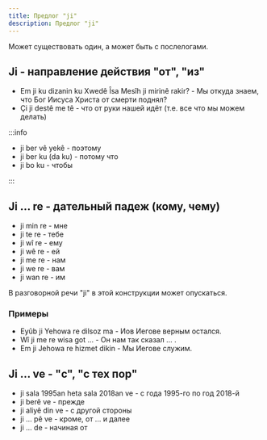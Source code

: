 ```yaml
---
title: Предлог "ji"
description: Предлог "ji"
---
```


Может существовать один, а может быть с послелогами.

## Ji - направление действия "от", "из"

- Em ji ku dizanin ku Xwedê Îsa Mesîh ji mirinê rakir? - Мы откуда знаем, что Бог Иисуса Христа от смерти поднял?
- Çi ji destê me tê - что от руки нашей идёт (т.е. все что мы можем делать)

:::info

- ji ber vê yekê - поэтому
- ji ber ku (da ku) - потому что
- ji bo ku - чтобы

:::

## Ji ... re - дательный падеж (кому, чему)

- ji min re - мне
- ji te re - тебе
- ji wî re - ему
- ji wê re - ей
- ji me re - нам
- ji we re - вам
- ji wan re - им

В разговорной речи "ji" в этой конструкции может опускаться.

### Примеры

- Eyûb ji Yehowa re dilsoz ma - Иов Иегове верным остался.
- Wî ji me re wisa got ... - Он нам так сказал ... .
- Em ji Jehowa re hizmet dikin - Мы Иегове служим.

## Ji ... ve - "с", "с тех пор"

- ji sala 1995an heta sala 2018an ve - с года 1995-го по год 2018-й
- ji berê ve - прежде
- ji aliyê din ve - с другой стороны
- ji ... pê ve - кроме, от ... и далее
- ji ... de - начиная от
